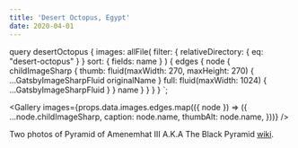 ```yaml
---
title: 'Desert Octopus, Egypt'
date: 2020-04-01
---
```



  query desertOctopus {
    images: allFile(
      filter: { relativeDirectory: { eq: "desert-octopus" } }
      sort: { fields: name }
    ) {
      edges {
        node {
          childImageSharp {
            thumb: fluid(maxWidth: 270, maxHeight: 270) {
              ...GatsbyImageSharpFluid
              originalName
            }
            full: fluid(maxWidth: 1024) {
              ...GatsbyImageSharpFluid
            }
          }
          name
        }
      }
    }
  }
`;

<Gallery
  images={props.data.images.edges.map(({ node }) => ({
    ...node.childImageSharp,
    caption: node.name,
    thumbAlt: node.name,
  }))}
/>

Two photos of Pyramid of Amenemhat III A.K.A The Black Pyramid [wiki](<https://en.wikipedia.org/wiki/Pyramid_of_Amenemhat_III_(Dahshur)>).
